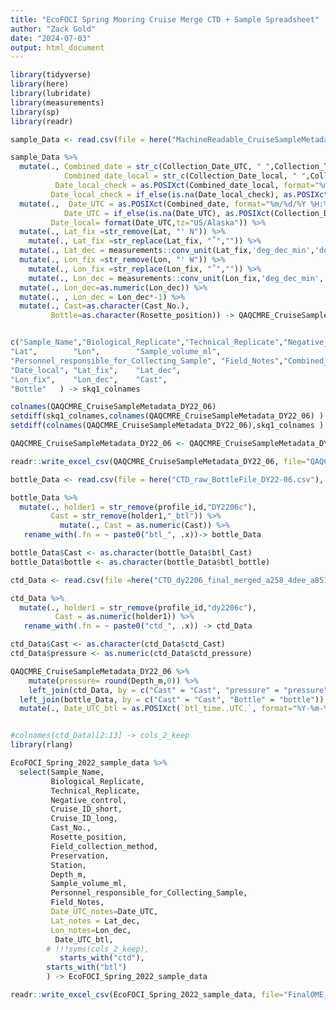 ```yaml
---
title: "EcoFOCI Spring Mooring Cruise Merge CTD + Sample Spreadsheet"
author: "Zack Gold"
date: "2024-07-03"
output: html_document
---
```


```r
library(tidyverse)
library(here)
library(lubridate)
library(measurements)
library(sp)
library(readr)

```


```r

sample_Data <- read.csv(file = here("MachineReadable_CruiseSampleMetadata_DY22-06.csv"), header=T,fileEncoding="UTF-8")

sample_Data %>% 
  mutate(., Combined_date = str_c(Collection_Date_UTC, " ",Collection_Time_UTC),
            Combined_date_local = str_c(Collection_Date_local, " ",Collection_Time_local),
          Date_local_check = as.POSIXct(Combined_date_local, format="%m/%d/%y %H:%M", tz="US/Alaska"),
         Date_local_check = if_else(is.na(Date_local_check), as.POSIXct(Combined_date_local, format="%m/%d/%y", tz="UTC"), Date_local_check )) %>% 
  mutate(.,  Date_UTC = as.POSIXct(Combined_date, format="%m/%d/%Y %H:%M", tz="UTC"),
            Date_UTC = if_else(is.na(Date_UTC), as.POSIXct(Collection_Date_UTC, format="%m/%d/%y", tz="UTC"), Date_UTC ), 
         Date_local= format(Date_UTC,tz="US/Alaska")) %>% 
  mutate(., Lat_fix =str_remove(Lat, "' N")) %>% 
    mutate(., Lat_fix =str_replace(Lat_fix, "˚","")) %>% 
  mutate(., Lat_dec = measurements::conv_unit(Lat_fix,'deg_dec_min','dec_deg')) %>% 
  mutate(., Lon_fix =str_remove(Lon, "' W")) %>% 
    mutate(., Lon_fix =str_replace(Lon_fix, "˚","")) %>%
    mutate(., Lon_dec = measurements::conv_unit(Lon_fix,'deg_dec_min','dec_deg')) %>% 
  mutate(., Lon_dec=as.numeric(Lon_dec)) %>% 
  mutate(., , Lon_dec = Lon_dec*-1) %>% 
  mutate(., Cast=as.character(Cast_No.),
         Bottle=as.character(Rosette_position)) -> QAQCMRE_CruiseSampleMetadata_DY22_06


c("Sample_Name","Biological_Replicate","Technical_Replicate","Negative_control",    "Cruise_ID_short",     "Cruise_ID_long",     "Collection_Date_UTC", "Collection_Date_local","Collection_Time_UTC","Collection_Time_local"                   ,"Field_Sample_Name",   "Cast_No.",  "Rosette_position",    "Field_collection_method"       ,"Preservation",       "Area.within.region",  "Station",    "Depth_m",   
"Lat",        "Lon",        "Sample_volume_ml",   
"Personnel_responsible_for_Collecting_Sample", "Field_Notes","Combined_date",      "Combined_date_local", "Date_UTC",   "Date_local_check",   
"Date_local", "Lat_fix",    "Lat_dec",   
"Lon_fix",    "Lon_dec",    "Cast",      
"Bottle"   ) -> skq1_colnames

colnames(QAQCMRE_CruiseSampleMetadata_DY22_06)
setdiff(skq1_colnames,colnames(QAQCMRE_CruiseSampleMetadata_DY22_06) )
setdiff(colnames(QAQCMRE_CruiseSampleMetadata_DY22_06),skq1_colnames )

QAQCMRE_CruiseSampleMetadata_DY22_06 <- QAQCMRE_CruiseSampleMetadata_DY22_06[, skq1_colnames]

readr::write_excel_csv(QAQCMRE_CruiseSampleMetadata_DY22_06, file="QAQCMRE_CruiseSampleMetadata_DY22_06.csv")

```

```r

bottle_Data <- read.csv(file = here("CTD_raw_BottleFile_DY22-06.csv"), header=T)

bottle_Data %>% 
  mutate(., holder1 = str_remove(profile_id,"DY2206c"),
         Cast = str_remove(holder1,"_btl")) %>% 
           mutate(., Cast = as.numeric(Cast)) %>% 
   rename_with(.fn = ~ paste0("btl_", .x))-> bottle_Data

bottle_Data$Cast <- as.character(bottle_Data$btl_Cast)
bottle_Data$bottle <- as.character(bottle_Data$btl_bottle)
```


```r

ctd_Data <- read.csv(file =here("CTD_dy2206_final_merged_a258_4dee_a851.csv"), header=T)

ctd_Data %>% 
  mutate(., holder1 = str_remove(profile_id,"dy2206c"),
          Cast = as.numeric(holder1)) %>% 
   rename_with(.fn = ~ paste0("ctd_", .x)) -> ctd_Data

ctd_Data$Cast <- as.character(ctd_Data$ctd_Cast)
ctd_Data$pressure <- as.numeric(ctd_Data$ctd_pressure)

```



```r
QAQCMRE_CruiseSampleMetadata_DY22_06 %>% 
    mutate(pressure= round(Depth_m,0)) %>% 
    left_join(ctd_Data, by = c("Cast" = "Cast", "pressure" = "pressure")) %>% 
  left_join(bottle_Data, by = c("Cast" = "Cast", "Bottle" = "bottle"))  %>% 
  mutate(., Date_UTC_btl = as.POSIXct(`btl_time..UTC.`, format="%Y-%m-%dT%H:%M:%SZ", tz="UTC") ) -> EcoFOCI_Spring_2022_sample_data


#colnames(ctd_Data)[2:13] -> cols_2_keep
library(rlang)

EcoFOCI_Spring_2022_sample_data %>% 
  select(Sample_Name, 
         Biological_Replicate,
         Technical_Replicate,
         Negative_control, 
         Cruise_ID_short, 
         Cruise_ID_long,
         Cast_No.,
         Rosette_position,
         Field_collection_method,
         Preservation,
         Station,
         Depth_m,
         Sample_volume_ml,
         Personnel_responsible_for_Collecting_Sample,
         Field_Notes,
         Date_UTC_notes=Date_UTC,
         Lat_notes = Lat_dec,
         Lon_notes=Lon_dec,
          Date_UTC_btl,
        # !!!syms(cols_2_keep),
           starts_with("ctd"),
        starts_with("btl")
        ) -> EcoFOCI_Spring_2022_sample_data

readr::write_excel_csv(EcoFOCI_Spring_2022_sample_data, file="FinalOME_Merge_DY22-06.csv")
```

